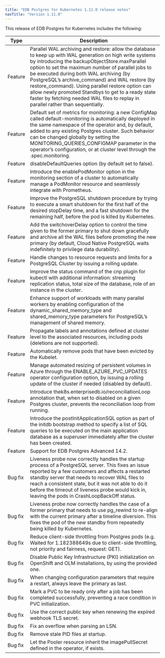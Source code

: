 ```yaml
---
title: "EDB Postgres for Kubernetes 1.11.0 release notes"
navTitle: "Version 1.11.0"
---
```


This release of EDB Postgres for Kubernetes includes the following:

| Type           | Description                                                                                                                        |
| -------------- | ---------------------------------------------------------------------------------------------------------------------------------- |
| Feature | Parallel WAL archiving and restore: allow the database to keep up with WAL generation on high write systems by introducing the backupObjectStore.maxParallel option to set the maximum number of parallel jobs to be executed during both WAL archiving (by PostgreSQL’s archive_command) and WAL restore (by restore_command). Using parallel restore option can allow newly promoted Standbys to get to a ready state faster by fetching needed WAL files to replay in parallel rather than sequentially. |
| Feature | Default set of metrics for monitoring: a new ConfigMap called default-monitoring is automatically deployed in the same namespace of the operator and, by default, added to any existing Postgres cluster. Such behavior can be changed globally by setting the MONITORING_QUERIES_CONFIGMAP parameter in the operator’s configuration, or at cluster level through the .spec.monitoring.  |
| Feature | disableDefaultQueries option (by default set to false). |
| Feature | Introduce the enablePodMonitor option in the monitoring section of a cluster to automatically manage a PodMonitor resource and seamlessly integrate with Prometheus. |
| Feature | Improve the PostgreSQL shutdown procedure by trying to execute a smart shutdown for the first half of the desired stopDelay time, and a fast shutdown for the remaining half, before the pod is killed by Kubernetes. |
| Feature | Add the switchoverDelay option to control the time given to the former primary to shut down gracefully and archive all the WAL files before promoting the new primary (by default, Cloud Native PostgreSQL waits indefinitely to privilege data durability). |
| Feature | Handle changes to resource requests and limits for a PostgreSQL Cluster by issuing a rolling update. |
| Feature | Improve the status command of the cnp plugin for kubectl with additional information: streaming replication status, total size of the database, role of an instance in the cluster. |
| Feature | Enhance support of workloads with many parallel workers by enabling configuration of the dynamic_shared_memory_type and shared_memory_type parameters for PostgreSQL’s management of shared memory. |
| Feature | Propagate labels and annotations defined at cluster level to the associated resources, including pods (deletions are not supported). |
| Feature | Automatically remove pods that have been evicted by the Kubelet. |
| Feature | Manage automated resizing of persistent volumes in Azure through the ENABLE_AZURE_PVC_UPDATES operator configuration option, by issuing a rolling update of the cluster if needed (disabled by default). |
| Feature | Introduce thek8s.enterprisedb.io/reconciliationLoop annotation that, when set to disabled on a given Postgres cluster, prevents the reconciliation loop from running. |
| Feature | Introduce the postInitApplicationSQL option as part of the initdb bootstrap method to specify a list of SQL queries to be executed on the main application database as a superuser immediately after the cluster has been created. |
| Feature | Support for EDB Postgres Advanced 14.2. |
| Bug fix | Liveness probe now correctly handles the startup process of a PostgreSQL server. This fixes an issue reported by a few customers and affects a restarted standby server that needs to recover WAL files to reach a consistent state, but it was not able to do it before the timeout of liveness probe would kick in, leaving the pods in CrashLoopBackOff status. |
| Bug fix | Liveness probe now correctly handles the case of a former primary that needs to use pg_rewind to re-align with the current primary after a timeline diversion. This fixes the pod of the new standby from repeatedly being killed by Kubernetes. |
| Bug fix | Reduce client-side throttling from Postgres pods (e.g. Waited for 1.182388649s due to client-side throttling, not priority and fairness, request: GET). |
| Bug fix | Disable Public Key Infrastructure (PKI) initialization on OpenShift and OLM installations, by using the provided one. |
| Bug fix | When changing configuration parameters that require a restart, always leave the primary as last. |
| Bug fix | Mark a PVC to be ready only after a job has been completed successfully, preventing a race condition in PVC initialization. |
| Bug fix | Use the correct public key when renewing the expired webhook TLS secret. |
| Bug fix | Fix an overflow when parsing an LSN. |
| Bug fix | Remove stale PID files at startup. |
| Bug fix | Let the Pooler resource inherit the imagePullSecret defined in the operator, if exists. |








